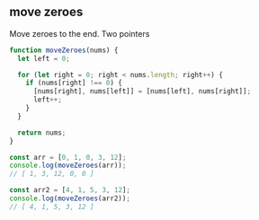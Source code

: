 
## move zeroes

Move zeroes to the end. Two pointers

```js
function moveZeroes(nums) {
  let left = 0;

  for (let right = 0; right < nums.length; right++) {
    if (nums[right] !== 0) {
      [nums[right], nums[left]] = [nums[left], nums[right]];
      left++;
    }
  }

  return nums;
}

const arr = [0, 1, 0, 3, 12];
console.log(moveZeroes(arr));
// [ 1, 3, 12, 0, 0 ]

const arr2 = [4, 1, 5, 3, 12];
console.log(moveZeroes(arr2));
// [ 4, 1, 5, 3, 12 ]
```
